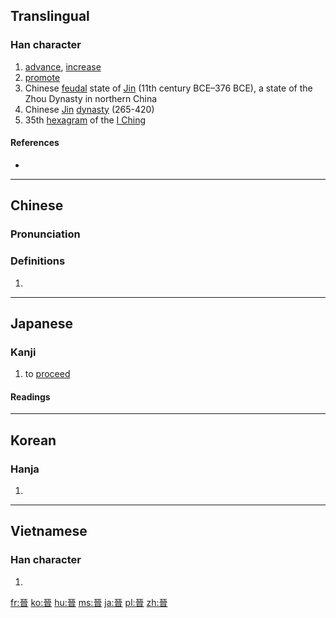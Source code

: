 {{also|晋}}
==Translingual==
{{ja-forms|[[晋]]|[[晋]]|[[晉]]}}

===Han character===
{{Han char|rn=72|rad=日|as=06|sn=10|four=10601|canj=MIIA|ids=⿱⿳一⿰厶厶一日}}

# [[advance]], [[increase]]
# [[promote]]
# Chinese [[feudal]] state of [[Jin]] (11th century BCE–376 BCE), a state of the Zhou Dynasty in northern China
# Chinese [[w:Jin Dynasty (265–420)|Jin]] [[dynasty]] (265-420)
# 35th [[hexagram]] of the [[I Ching]]

====References====
* {{Han ref|kx=0494.310|dkj=13898|dj=0860.070|hdz=21507.030|uh=6649|ud=26185|bh=AECA|bd=44746}}

----

==Chinese==
{{zh-forms|s=晋}}

===Pronunciation===
{{zh-pron
|m=jìn
|c=zeon3
|mc=y
|oc=y
|ma=
|cat=v,n,pn
}}

===Definitions===
# {{rfdef|lang=zh}}

----

==Japanese==

===Kanji===
{{ja-kanji|grade=uc|rs=日06|style=ky|shin=晋}}

# to [[proceed]]

====Readings====
{{ja-readings
|on=[[しん]] (shin)
|kun=[[すすむ|すす-む]] (susu-mu)}}

----

==Korean==

===Hanja===
{{ko-hanja|hangeul=진|eumhun=|rv=jin|mr=chin|y=cin}}

# {{defn|lang=ko|sort=日06}}

----

==Vietnamese==

===Han character===
{{vi-hantu|[[tấn]], [[tắn]], [[tớn]]|rs=日06}}

# {{defn|lang=vi|sort=日06}}

[[fr:晉]]
[[ko:晉]]
[[hu:晉]]
[[ms:晉]]
[[ja:晉]]
[[pl:晉]]
[[zh:晉]]